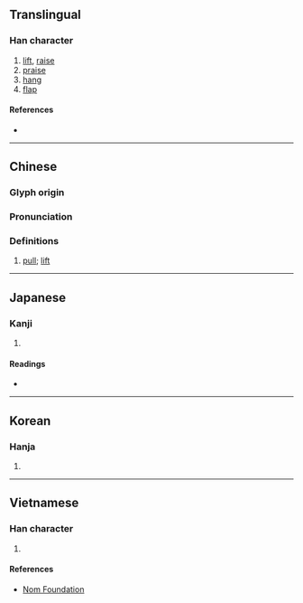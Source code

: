 {{character info}}
==Translingual==

===Han character===
{{Han char|rn=64|rad=手|as=09|sn=12|four=58021|canj=QOMN|ids=⿰扌俞}}

# [[lift]], [[raise]]
# [[praise]]
# [[hang]]
# [[flap]]

====References====
* {{Han ref|kx=0440.270|dkj=12320|dj=0791.240|hdz=31921.020|uh=63C4|ud=25540|bh=D967|bd=55655}}

----

==Chinese==
{{zh-forms}}

===Glyph origin===
{{Han etym}}
{{Han compound|扌|俞|ls=psc|t1=hand|c1=s|c2=p}}

===Pronunciation===
{{zh-pron
|m=yú,yóu
|c=jyu4
|cat=v
}}

===Definitions===
{{zh-hanzi}}

# {{lb|zh|formal}} [[pull]]; [[lift]]

----

==Japanese==

===Kanji===
{{ja-kanji|grade=|rs=手09}}

# {{rfdef|ja|sort=手09}}

====Readings====
* {{ja-readings|on=ゆ,ゆう|kun=ひく,うごかす,なぶる}}

----

==Korean==

===Hanja===
{{ko-hanja|hangeul=유|eumhun=|rv=yu|mr=yu|y=yu}}

# {{rfdef|ko|sort=手09}}

----

==Vietnamese==

===Han character===
{{vi-hantu|rs=手09|[[du]], [[dũ]]}}

# {{rfdef|vi|sort=手09}}

====References====
* [http://nomfoundation.org/common/nom_details.php?codepoint=63c4 Nom Foundation]